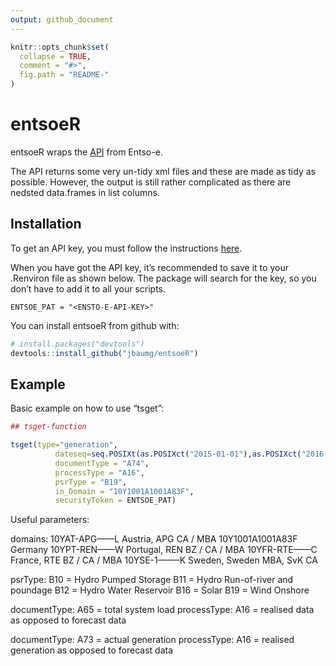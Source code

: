 ```yaml
---
output: github_document
---
```


<!-- README.md is generated from README.Rmd. Please edit that file -->

```r
knitr::opts_chunk$set(
  collapse = TRUE,
  comment = "#>",
  fig.path = "README-"
)
```

# entsoeR

entsoeR wraps the [API](https://transparency.entsoe.eu/content/static_content/Static%20content/web%20api/Guide.html) from Entso-e.

The API returns some very un-tidy xml files and these are made as tidy as possible. However, the output is still rather complicated as there are nedsted data.frames in list columns.

## Installation

To get an API key, you must follow the instructions [here](https://transparency.entsoe.eu/content/static_content/Static%20content/web%20api/Guide.html#_authentication_and_authorisation).

When you have got the API key, it's recommended to save it to your .Renviron file as shown below. The package will search for the key, so you don't have to add it to all your scripts.

```
ENTSOE_PAT = "<ENSTO-E-API-KEY>"

```

You can install entsoeR from github with:

```r
# install.packages("devtools")
devtools::install_github("jbaumg/entsoeR")
```

## Example

Basic example on how to use "tsget":

```r
## tsget-function

tsget(type="generation",
          dateseq=seq.POSIXt(as.POSIXct("2015-01-01"),as.POSIXct("2016-12-31"),by="day"),
          documentType = "A74",
          processType = "A16",
          psrType = "B19",
          in_Domain = "10Y1001A1001A83F",
          securityToken = ENTSOE_PAT)
```

Useful parameters:

domains: 10YAT-APG------L Austria, APG CA / MBA
         10Y1001A1001A83F Germany
         10YPT-REN------W Portugal, REN BZ / CA / MBA
         10YFR-RTE------C France, RTE BZ / CA / MBA
         10YSE-1--------K Sweden, Sweden MBA, SvK CA

psrType: B10 = Hydro Pumped Storage
         B11 = Hydro Run-of-river and poundage
         B12 = Hydro Water Reservoir
         B16 = Solar
         B19 = Wind Onshore

documentType: A65 = total system load
processType: A16 = realised data as opposed to forecast data

documentType: A73 = actual generation
processType: A16 = realised generation as opposed to forecast data 
